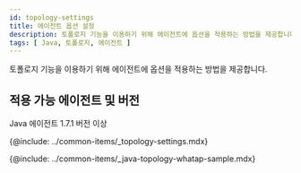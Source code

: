 ```yaml
---
id: topology-settings
title: 에이전트 옵션 설정
description: 토폴로지 기능을 이용하기 위해 에이전트에 옵션을 적용하는 방법을 제공합니다.
tags: [ Java, 토폴로지, 에이전트 ]
---
```


토폴로지 기능을 이용하기 위해 에이전트에 옵션을 적용하는 방법을 제공합니다.

## 적용 가능 에이전트 및 버전

Java 에이전트 1.7.1 버전 이상

<!-- * Node.js 에이전트 0.4.1 버전 이상 -->

{@include: ../common-items/_topology-settings.mdx}  

{@include: ../common-items/_java-topology-whatap-sample.mdx}  

<!-- {@include: ../common-items/_nodejs-topology-whatap-sample.mdx} -->